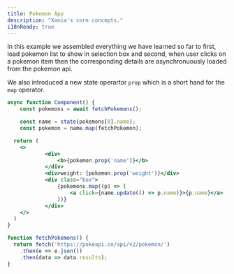 ```yaml
---
title: Pokemon App
description: "Xania's core concepts."
i18nReady: true
---
```


In this example we assembled everything we have learned so far to first, load pokemon list to show in selection box and second, when user clicks on a pokemon item then the corresponding details are asynchronuously loaded from the pokemon api. 

We also introduced a new state operartor `prop` which is a short hand for the `map` operator.

```jsx {2, 5}
async function Component() {
	const pokemons = await fetchPokemons();

	const name = state(pokemons[0].name);
	const pokemon = name.map(fetchPokemon);

  return (
    <>
			<div>
				<b>{pokemon.prop('name')}</b>
			</div>
			<div>weight: {pokemon.prop('weight')}</div>
			<div class="box">
				{pokemons.map((p) => (
					<a click={name.update(() => p.name)}>{p.name}</a>
				))}
			</div>
    </>
  )
}

function fetchPokemons() { 
  return fetch('https://pokeapi.co/api/v2/pokemon/')
    .then(e => e.json())
    .then(data => data.results);
}

```

<PokemonApp client:only="xania"  />


